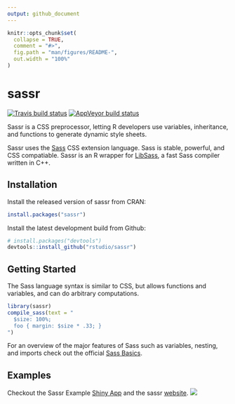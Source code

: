```yaml
---
output: github_document
---
```


<!-- README.md is generated from README.Rmd. Please edit that file -->

```r
knitr::opts_chunk$set(
  collapse = TRUE,
  comment = "#>",
  fig.path = "man/figures/README-",
  out.width = "100%"
)
```


# sassr

[![Travis build status](https://travis-ci.org/rstudio/sassr.svg?branch=master)](https://travis-ci.org/rstudio/sassr) [![AppVeyor build status](https://ci.appveyor.com/api/projects/status/github/rstudio/sassr?branch=master&svg=true)](https://ci.appveyor.com/project/rstudio/sassr)

Sassr is a CSS preprocessor, letting R developers use variables, inheritance, and functions to generate dynamic style sheets.

Sassr uses the [Sass](https://sass-lang.com/) CSS extension language. Sass is stable, powerful, and CSS compatiable. Sassr is an R wrapper for [LibSass](https://github.com/sass/libsass), a fast Sass compiler written in C++.

## Installation

Install the released version of sassr from CRAN:
```r
install.packages("sassr")
```

Install the latest development build from Github:
```r
# install.packages("devtools")
devtools::install_github("rstudio/sassr")
```

## Getting Started

The Sass language syntax is similar to CSS, but allows functions and variables, and can do arbitrary computations. 

```r
library(sassr)
compile_sass(text = "
  $size: 100%;
  foo { margin: $size * .33; }
")
```

For an overview of the major features of Sass such as variables, nesting, and imports check out the official [Sass Basics](https://sass-lang.com/guide).

## Examples

Checkout the Sassr Example [Shiny App](https://gallery.shinyapps.io/140-sassr-size/) and the sassr [website](https://rstudio.github.io/sassr/articles/sass.html).
![](inst/shiny-app.gif)


